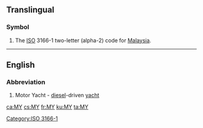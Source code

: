{{xsee|[[my]]|[[mý]]|[[m'y|m’y]]|[[My]]|[[Mỹ]]}}
==Translingual==

===Symbol===
{{head|mul|symbol}}
# The [[ISO]] 3166-1 two-letter (alpha-2) code for [[Malaysia]].

[[Category:ISO 3166-1]]

----

==English==

===Abbreviation===
{{rfc-header|Abbreviation}}
{{head|en|abbreviation}}

# Motor Yacht - [[diesel]]-driven [[yacht]]

[[ca:MY]]
[[cs:MY]]
[[fr:MY]]
[[ku:MY]]
[[ta:MY]]